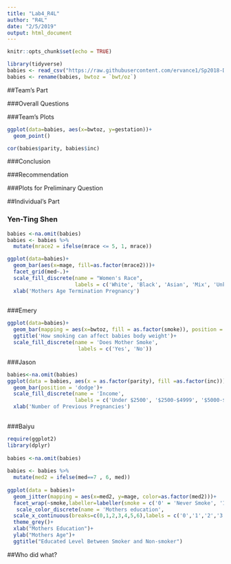 ```yaml
---
title: "Lab4_R4L"
author: "R4L"
date: "2/5/2019"
output: html_document
---
```


```r
knitr::opts_chunk$set(echo = TRUE)
```


```r
library(tidyverse)
babies <- read_csv("https://raw.githubusercontent.com/ervance1/Sp2018-Data-Science-repo/master/babies2a.dat")
babies <- rename(babies, bwtoz = `bwt/oz`)
```

##Team's Part

###Overall Questions

###Team's Plots
```r
ggplot(data=babies, aes(x=bwtoz, y=gestation))+
  geom_point()

cor(babies$parity, babies$inc)
```
###Conclusion

###Recommendation

###Plots for Preliminary Question

##Individual's Part

### Yen-Ting Shen

```r
babies <-na.omit(babies)
babies <- babies %>%
  mutate(mrace2 = ifelse(mrace <= 5, 1, mrace))

ggplot(data=babies)+
  geom_bar(aes(x=mage, fill=as.factor(mrace2)))+
  facet_grid(med~.)+
  scale_fill_discrete(name = "Women's Race",
                      labels = c('White', 'Black', 'Asian', 'Mix', 'Unknown'))+
  xlab('Mothers Age Termination Pregnancy')
  
```

###Emery

```r
ggplot(data=babies)+
  geom_bar(mapping = aes(x=bwtoz, fill = as.factor(smoke)), position = "dodge")+
  ggtitle('How smoking can affect babies body weight')+
  scale_fill_discrete(name = 'Does Mother Smoke',
                       labels = c('Yes', 'No'))
```

###Jason 

```r
babies<-na.omit(babies)
ggplot(data = babies, aes(x = as.factor(parity), fill =as.factor(inc)))+
  geom_bar(position = 'dodge')+
  scale_fill_discrete(name = 'Income',
                      labels = c('Under $2500', '$2500-$4999', '$5000-$9999', '$10000-$19999', '$20000-$29999', '$30000-$49999', '$50000-$74999', '$75000-$99999', '$100000-$149999', '$150000+'))+
  xlab('Number of Previous Pregnancies')
 

```


###Baiyu 
```r
require(ggplot2) 
library(dplyr) 
 
babies <-na.omit(babies) 
 
babies <- babies %>% 
  mutate(med2 = ifelse(med==7 , 6, med)) 
 
ggplot(data = babies)+ 
  geom_jitter(mapping = aes(x=med2, y=mage, color=as.factor(med2)))+ 
  facet_wrap(~smoke,labeller=labeller(smoke = c('0' = 'Never Smoke', '1' = 'Smoke Now')))+ 
   scale_color_discrete(name = 'Mothers education',                                     labels = c('0 = less than 8th grade', '1 = 8th to 12th grade. did not graduate high school', '2 = high school graduate, no other schooling', '3 = high school graduate + trade school', '4 = high school graduate + some college', '5 = college graduate', '6 = trade school but unclear if graduated from high school'))+ 
  scale_x_continuous(breaks=c(0,1,2,3,4,5,6),labels = c('0','1','2','3','4','5','6'))+ 
  theme_grey()+ 
  xlab("Mothers Education")+ 
  ylab("Mothers Age")+ 
  ggtitle("Educated Level Between Smoker and Non-smoker") 
``` 

##Who did what?